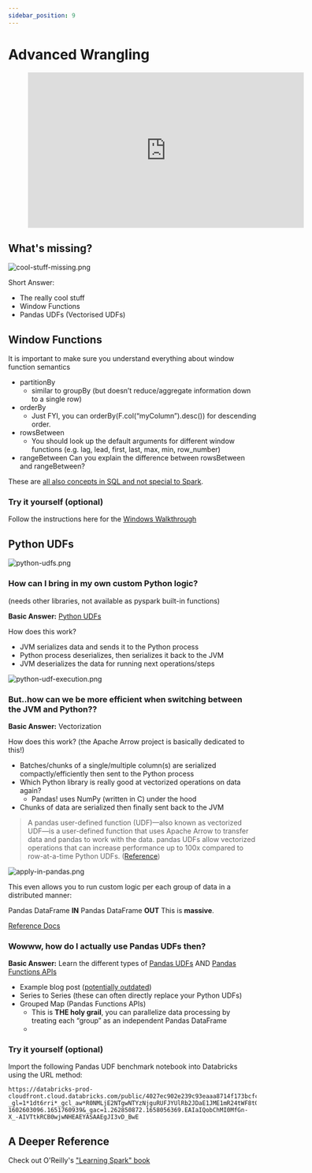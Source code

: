 ```yaml
---
sidebar_position: 9
---
```

# Advanced Wrangling

<div style={{textAlign: 'center'}}>

<figure class="video-container">
    <iframe width="560" height="315" src="https://www.youtube.com/embed/r418tWNnAq8" title="YouTube video player" frameborder="0" allow="accelerometer; autoplay; clipboard-write; encrypted-media; gyroscope; picture-in-picture" allowfullscreen></iframe>
</figure>

</div>


## What's missing?
<div style={{textAlign: 'center'}}>

![cool-stuff-missing.png](./assets/cool-stuff-missing.png)

</div>

Short Answer:
* The really cool stuff
* Window Functions
* Pandas UDFs (Vectorised UDFs)

## Window Functions
It is important to make sure you understand everything about window function semantics

* partitionBy
    * similar to groupBy (but doesn’t reduce/aggregate information down to a single row)
* orderBy
    * Just FYI, you can orderBy(F.col(“myColumn”).desc()) for descending order.
* rowsBetween
    * You should look up the default arguments for different window functions (e.g. lag, lead, first, last, max, min, row_number)
* rangeBetween
  Can you explain the difference between rowsBetween and rangeBetween?

These are [all also concepts in SQL and not special to Spark](https://towardsdatascience.com/a-guide-to-advanced-sql-window-functions-f63f2642cbf9).

### Try it yourself (optional)
Follow the instructions here for the [Windows Walkthrough](https://github.com/data-derp/small-exercises/tree/master/window-functions)

## Python UDFs

<div style={{textAlign: 'center'}}>

![python-udfs.png](./assets/python-udfs.png)

</div>

### How can I bring in my own custom Python logic?
(needs other libraries, not available as pyspark built-in functions)

**Basic Answer:** [Python UDFs](https://docs.databricks.com/spark/latest/spark-sql/udf-python-pandas.html)

How does this work?
* JVM serializes data and sends it to the Python process
* Python process deserializes, then serializes it back to the JVM
* JVM deserializes the data for running next operations/steps

<div style={{textAlign: 'center'}}>

![python-udf-execution.png](./assets/python-udf-execution.png)

</div>

### But..how can we be more efficient when switching between the JVM and Python??
**Basic Answer:** Vectorization

How does this work? (the Apache Arrow project is basically dedicated to this!)
* Batches/chunks of a single/multiple column(s) are serialized compactly/efficiently then sent to the Python process
* Which Python library is really good at vectorized operations on data again?
    * Pandas! uses NumPy (written in C) under the hood
* Chunks of data are serialized then finally sent back to the JVM

> A pandas user-defined function (UDF)—also known as vectorized UDF—is a user-defined function that uses Apache Arrow to transfer data and pandas to work with the data. pandas UDFs allow vectorized operations that can increase performance up to 100x compared to row-at-a-time Python UDFs. ([Reference](https://docs.databricks.com/spark/latest/spark-sql/udf-python-pandas.html#pandas-user-defined-functions))

<div style={{textAlign: 'center'}}>

![apply-in-pandas.png](./assets/apply-in-pandas.png)

</div>


This even allows you to run custom logic per each group of data in a distributed manner:

Pandas DataFrame **IN**
Pandas DataFrame **OUT**
This is **massive**.

[Reference Docs](https://docs.databricks.com/spark/latest/spark-sql/pandas-function-apis.html)


### Wowww, how do I actually use Pandas UDFs then?
**Basic Answer:** Learn the different types of [Pandas UDFs](https://docs.databricks.com/spark/latest/spark-sql/udf-python-pandas.html) AND [Pandas Functions APIs](https://docs.databricks.com/spark/latest/spark-sql/pandas-function-apis.html)

* Example blog post ([potentially outdated](https://databricks.com/blog/2017/10/30/introducing-vectorized-udfs-for-pyspark.html))
* Series to Series (these can often directly replace your Python UDFs)
* Grouped Map (Pandas Functions APIs)
    * This is **THE holy grail**, you can parallelize data processing by treating each “group” as an independent Pandas DataFrame
    * 
### Try it yourself (optional)
Import the following Pandas UDF benchmark notebook into Databricks using the URL method:
```
https://databricks-prod-cloudfront.cloud.databricks.com/public/4027ec902e239c93eaaa8714f173bcfc/1281142885375883/2174302049319883/7729323681064935/latest.html?_gl=1*1dt6rri*_gcl_aw*R0NMLjE2NTgwNTYzNjguRUFJYUlRb2JDaE1JME1mR24tWF8tQUlWVHRrUkNCMHdqd05IRUFFWUFTQUFFZ0pJM3ZEX0J3RQ..&_ga=2.69934608.18112261.1660751261-1602603096.1651760939&_gac=1.262850872.1658056369.EAIaIQobChMI0MfGn-X_-AIVTtkRCB0wjwNHEAEYASAAEgJI3vD_BwE
```

## A Deeper Reference
Check out O'Reilly's ["Learning Spark" book](https://www.oreilly.com/library/view/learning-spark/9781449359034/)